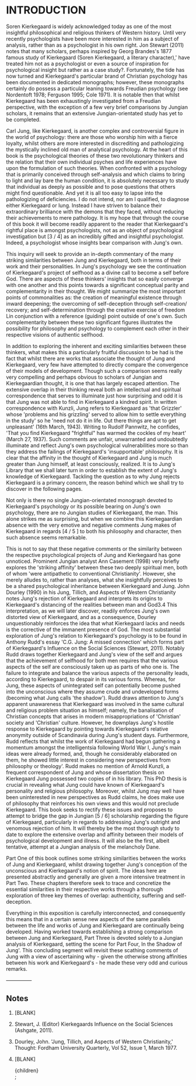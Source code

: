 
# INTRODUCTION

Soren Kierkegaard is widely acknowledged today as one of the most insightful philosophical and religious thinkers of Western history. Until very recently psychologists have been more interested in him as a subject of analysis, rather than as a psychologist in his own right. Jon Stewart (2011) notes that many scholars, perhaps inspired by Georg Brandes's 1877 famous study of Kierkegaard (Soren Kierkegaard, a literary character),' have treated him not as a psychologist or even a source of inspiration for psychological insight but rather as a case study?. Fortunately, the tide has now turned and Kierkegaard's particular brand of Christian psychology has been documented in dedicated monographs; however, these monographs certainly do possess a particular leaning towards Freudian psychology (see Nordentoft 1978; Ferguson 1995; Cole 1971). It is notable then that whilst Kierkegaard has been exhaustingly investigated from a Freudian perspective, with the exception of a few very brief comparisons by Jungian scholars, it remains that an extensive Jungian-orientated study has yet to be completed.

Carl Jung, like Kierkegaard, is another complex and controversial figure in the world of psychology: there are those who worship him with a fierce loyalty, whilst others are more interested in discrediting and pathologizing the mystically inclined old man of analytical psychology. At the heart of this book is the psychological theories of these two revolutionary thinkers and the relation that their own individual psyches and life experiences have upon the formulation of such theories. When confronted with a psychology that is primarily conceived through self-analysis and which claims to bring to light and lay bare the human condition, it is absolutely necessary to study that individual as deeply as possible and to pose questions that others might find questionable. And yet it is all too easy to lapse into the pathologizing of deficiencies. I do not intend, nor am I qualified, to diagnose either Kierkegaard or lung. Instead I have striven to balance their extraordinary brilliance with the demons that they faced, without reducing their achievements to mere pathology. It is my hope that through the course of this book it will become readily apparent to the reader that Kierkegaard's rightful place is amongst psychologists, not as an object of psychological investigation but [3 / 4]  as an incredibly gifted and insightful psychologist. Indeed, a psychologist whose insights bear comparison with Jung's own.

This inquiry will seek to provide an in-depth commentary of the many striking similarities between Jung and Kierkegaard, both in terms of their work and their personalities. In Jung's psychology we see the continuation of Kierkegaard's project of selfhood as a divine call to become a self before God. There are aspects of these thinkers' insights that so easily converge with one another and this points towards a significant conceptual parity and complementarity in their thought. We might summarize the most important points of commonalities as: the creation of meaningful existence through inward deepening; the overcoming of self-deception through self-creation/ recovery; and self-determination through the creative exercise of freedom Lin conjunction with a reference (guiding) point outside of one's own. Such complementarity between these two significant figures illustrates the possibility for philosophy and psychology to complement each other in their respective visions of authentic selfhood.

In addition to exploring the inherent and exciting similarities between these thinkers, what makes this a particularly fruitful discussion to be had is the fact that whilst there are works that associate the thought of Jung and Kierkegaard, very few have attempted to directly compare the convergence of their models of development. Though such a comparison seems really very compelling and perhaps obvious to scholars of Jungian and Kierkegaardian thought, it is one that has largely escaped attention. The extensive overlap in their thinking reveal both an intellectual and spiritual correspondence that serves to illuminate just how surprising and odd it is that Jung was not able to find in Kierkegaard a kindred spirit. In written correspondence with Kunzli, Jung refers to Kierkegaard as 'that Grizzler' whose 'problems and his grizzling' served to allow him to settle everything in the study' so he 'need not do it in life. Out there things are apt to get unpleasant' (16th March, 1943). Writing to Rudolf Pannwitz, he confides, 'That you find Kierkegaard "frightful" has warmed the cockles of my heart' (March 27, 1937). Such comments are unfair, unwarranted and undoubtedly illuminate and reflect Jung's own psychological vulnerabilities more so than they address the failings of Kierkegaard's 'insupportable' philosophy. It is clear that the affinity in the thought of Kierkegaard and Jung is much greater than Jung himself, at least consciously, realized. It is to Jung's Library that we shall later turn in order to establish the extent of Jung's knowledge of Kierkegaard. Tackling the question as to why Jung rejects Kierkegaard is a primary concern, the reason behind which we shall try to discover in the following pages.

Not only is there no single Jungian-orientated monograph devoted to Kierkegaard's psychology or its possible bearing on Jung's own psychology, there are no Jungian studies of Kierkegaard, the man. This alone strikes me as surprising, but when we combine this Kierkegaardian absence with the very emotive and negative comments Jung makes of Kierkegaard in regards [4 / 5 ] to both his philosophy and character, then such absence seems remarkable.

This is not to say that these negative comments or the similarity between the respective psychological projects of Jung and Kierkegaard has gone unnoticed. Prominent Jungian analyst Ann Casement (1998) very briefly explores the 'striking affinity' between these two deeply spiritual men, both of whom 'were antipathetic to conventional Christianity'. However, she merely alludes to, rather than analyses, what she insightfully perceives to be a shared psychological inheritance between Kierkegaard and Jung. John Dourley (1990) in his Jung, Tillich, and Aspects of Western Christianity notes Jung's rejection of Kierkegaard and interprets its origins to Kierkegaard's distancing of the realities between man and God3.4 This interpretation, as we will later discover, readily enforces Jung's own distorted view of Kierkegaard, and as a consequence, Dourley unquestionably reinforces the idea that what Kierkegaard lacks and needs is the corrective of the immanent presence of God. The most substantial exploration of Jung's relation to Kierkegaard's psychology is to be found in Anthony Rudd's essay 'C.G. Jung: A missed connection' which forms part of Kierkegaard's Influence on the Social Sciences (Stewart, 2011). Notably Rudd draws together Kierkegaard and Jung's view of the self and argues that the achievement of selfhood for both men requires that the various aspects of the self are consciously taken up as parts of who one is. The failure to integrate and balance the various aspects of the personality leads, according to Kierkegaard, to despair in its various forms. Whereas, for Jung, these aspects of unintegrated self can potentially become pushed into the unconscious where they assume crude and undeveloped forms (becoming what Jung calls 'the shadow'). Rudd draws attention to Jung's apparent unawareness that Kierkegaard was involved in the same cultural and religious problem situation as himself; namely, the banalisation of Christian concepts that arises in modern misappropriations of 'Christian' society and 'Christian' culture. However, he downplays Jung's hostile response to Kierkegaard by pointing towards Kierkegaard's relative anonymity outside of Scandinavia during Jung's student days. Furthermore, Rudd reflects that whilst the work of Kierkegaard had begun gathering a momentum amongst the intelligentsia following World War I, Jung's main ideas were already formed, and, though he considerably elaborated on them, he showed little interest in considering new perspectives from philosophy or theology'. Rudd makes no mention of Arnold Kunzli, a frequent correspondent of Jung and whose dissertation thesis on Kierkegaard Jung possessed two copies of in his library. This PhD thesis is crucial in revealing what Jung could have known of Kierkegaard's personality and religious philosophy. Moreover, whilst Jung may well have been uninterested in new perspectives as Rudd claims, he does make use of philosophy that reinforces his own views and this would not preclude Kierkegaard. This book seeks to rectify these issues and proposes to attempt to bridge the gap in Jungian [5 / 6] scholarship regarding the figure of Kierkegaard, particularly in regards to addressing Jung's outright and venomous rejection of him. It will thereby be the most thorough study to date to explore the extensive overlap and affinity between their models of psychological development and illness. It will also be the first, albeit tentative, attempt at a Jungian analysis of the melancholy Dane.

Part One of this book outlines some striking similarities between the works of Jung and Kierkegaard, whilst drawing together Jung's conception of the unconscious and Kierkegaard's notion of spirit. The ideas here are presented abstractly and generally are given a more intensive treatment in Part Two. These chapters therefore seek to trace and concretize the essential similarities in their respective works through a thorough exploration of three key themes of overlap: authenticity, suffering and self-deception.

Everything in this exposition is carefully interconnected, and consequently this means that in a certain sense new aspects of the same parallels between the life and works of Jung and Kierkegaard are continually being developed. Having worked towards establishing a strong comparison between Jung and Kierkegaard, Part Three is devoted solely to a Jungian analysis of Kierkegaard, setting the scene for Part Four, In the Shadow of Jung'. This concluding segment will revisit these scathing comments of Jung with a view of ascertaining why - given the otherwise strong affinities between his work and Kierkegaard's - he made these very odd and curious remarks.

—————
## Notes

1. [BLANK]
2. Stewart, J. (Editor) Kierkegaards Influence on the Social Sciences (Ashgate, 2011).
3. Dourley, John. 'Jung, Tillich, and Aspects of Western Christianity,' Thought: Fordham University Quarterly, Vol 52, Issue 1, March 1977.
4. [BLANK]


    <SeminarTemplate>
        <div className=" w-full mx-auto prose">
            {children}
        </div>
    </SeminarTemplate>; 